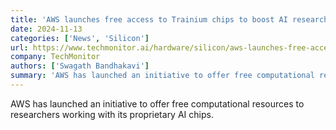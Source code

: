 ```yaml
---
title: 'AWS launches free access to Trainium chips to boost AI research'
date: 2024-11-13
categories: ['News', 'Silicon']
url: https://www.techmonitor.ai/hardware/silicon/aws-launches-free-access-to-trainium-chips-to-boost-ai-research
company: TechMonitor
authors: ['Swagath Bandhakavi']
summary: 'AWS has launched an initiative to offer free computational resources to researchers working with its proprietary AI chips.'
---
```



AWS has launched an initiative to offer free computational resources to
researchers working with its proprietary AI chips.


